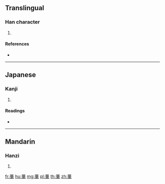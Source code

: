 {{character info/new}}
==Translingual==

===Han character===
{{Han char|rn=140|rad=艸|as=15|sn=21|four=|canj=TYRD}}

# {{defn|Han|sort=艸15}}

====References====
* {{Han ref|kx=1066.371|dkj=32379|hdz=53321.110|uh=85F3|ud=34291}}

----

==Japanese==

===Kanji===
{{ja-kanji|grade=|rs=艸15}}

# {{defn|lang=ja|sort=艸15}}

====Readings====
* {{ja-readings|on=[[こう]] (kō)|kun=[[わら]] (wara), [[したがき]] (shitagaki)|nanori=}}

----

==Mandarin==

===Hanzi===
{{cmn-hanzi|pin=[[gǎo]] ([[gao3]]), [[gào]] ([[gao4]]), [[kào]] ([[kao4]])|wg=kao<sup>3</sup>, kao<sup>4</sup>, k'ao<sup>4</sup>}}

# {{defn|lang=cmn|sort=艸15}}

[[fr:藳]]
[[hu:藳]]
[[mg:藳]]
[[pl:藳]]
[[th:藳]]
[[zh:藳]]